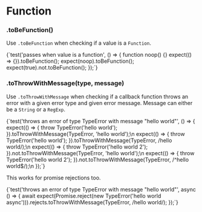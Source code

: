 
# Function

### .toBeFunction()

Use `.toBeFunction` when checking if a value is a `Function`.

<TestFile name="toBeFunction">
  {`test('passes when value is a function', () => {
  function noop() {}
  expect(() => {}).toBeFunction();
  expect(noop).toBeFunction();
  expect(true).not.toBeFunction();
});`}
</TestFile>

### .toThrowWithMessage(type, message)

Use `.toThrowWithMessage` when checking if a callback function throws an error with a given error type and given error message. Message can either be a `String` or a `RegExp`.

<TestFile name="toThrowWithMessage">
  {`test('throws an error of type TypeError with message "hello world"', () => {
  expect(() => {
    throw TypeError('hello world');
  }).toThrowWithMessage(TypeError, 'hello world');\n
  expect(() => {
    throw TypeError('hello world');
  }).toThrowWithMessage(TypeError, /hello world/);\n
  expect(() => {
    throw TypeError('hello world 2');
  }).not.toThrowWithMessage(TypeError, 'hello world');\n
  expect(() => {
    throw TypeError('hello world 2');
  }).not.toThrowWithMessage(TypeError, /^hello world$/);\n
});`}
</TestFile>

This works for promise rejections too.

<TestFile name="toThrowWithMessage">
  {`test('throws an error of type TypeError with message "hello world"', async () => {
  await expect(Promise.reject(new TypeError('hello world async'))).rejects.toThrowWithMessage(TypeError, /hello world/);
});`}
</TestFile>
